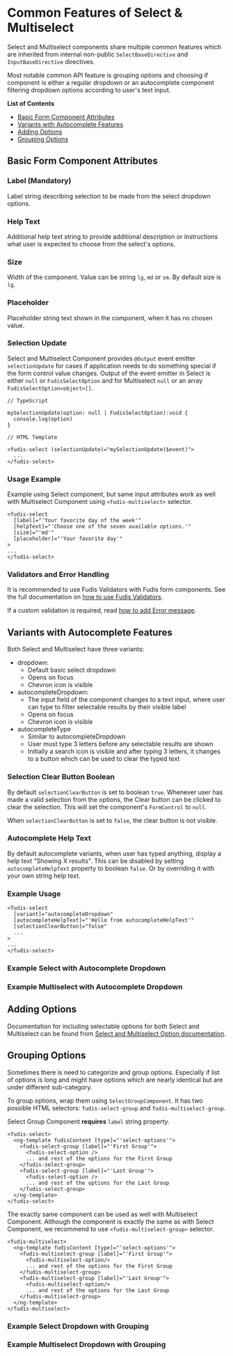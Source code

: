 
<Meta title="Components/Form/Select/Common Features" />

# Common Features of Select & Multiselect

Select and Multiselect components share multiple common features which are inherited from internal non-public `SelectBaseDirective` and `InputBaseDirective` directives.

Most notable common API feature is grouping options and choosing if component is either a regular dropdown or an autocomplete component filtering dropdown options according to user's text input.

**List of Contents**

- [Basic Form Component Attributes](#basic-form-component-attributes)
- [Variants with Autocomplete Features](#variants-with-autocomplete-features)
- [Adding Options](#adding-options)
- [Grouping Options](#grouping-options)

## Basic Form Component Attributes

### Label (Mandatory)

Label string describing selection to be made from the select dropdown options.

### Help Text

Additional help text string to provide additional description or instructions what user is expected to choose from the select's options.

### Size

Width of the component. Value can be string `lg`, `md` or `sm`. By default size is `lg`.

### Placeholder

Placeholder string text shown in the component, when it has no chosen value.

### Selection Update

Select and Multiselect Component provides `@Output` event emitter `selectionUpdate` for cases if application needs to do something special if the form control value changes. Output of the event emitter in Select is either `null` or `FudisSelectOption` and for Multiselect `null` or an array `FudisSelectOption<object>[]`.

```
// TypeScript

mySelectionUpdate(option: null | FudisSelectOption):void {
  console.log(option)
}

// HTML Template

<fudis-select (selectionUpdate)="mySelectionUpdate($event)">
  ...
</fudis-select>

```

### Usage Example

Example using Select component, but same input attributes work as well with Multiselect Component using `<fudis-multiselect>` selector.

```
<fudis-select
  [label]="'Your favorite day of the week'"
  [helpText]="'Choose one of the seven available options.'"
  [size]="'md'"
  [placeholder]="'Your favorite day'"
>
...
</fudis-select>
```

### Validators and Error Handling

It is recommended to use Fudis Validators with Fudis form components. See the full documentation on [how to use Fudis Validators](/docs/utilities-validators--documentation).

If a custom validation is required, read [how to add Error message](/docs/components-form-error-message--documentation).

## Variants with Autocomplete Features

Both Select and Multiselect have three variants:

- dropdown:
  - Default basic select dropdown
  - Opens on focus
  - Chevron icon is visible
- autocompleteDropdown:
  - The input field of the component changes to a text input, where user can type to filter selectable results by their visible label
  - Opens on focus
  - Chevron icon is visible
- autocompleteType
  - Similar to autocompleteDropdown
  - User must type 3 letters before any selectable results are shown
  - Initially a search icon is visible and after typing 3 letters, it changes to a button which can be used to clear the typed text

### Selection Clear Button Boolean

By default `selectionClearButton` is set to boolean `true`. Whenever user has made a valid selection from the options, the Clear button can be clicked to clear the selection. This will set the component's `FormControl` to `null`.

When `selectionClearButton` is set to `false`, the clear button is not visible.

### Autocomplete Help Text

By default autocomplete variants, when user has typed anything, display a help text "Showing X results". This can be disabled by setting `autocompleteHelpText` property to boolean `false`. Or by overriding it with your own string help text.

### Example Usage

```
<fudis-select
  [variant]="autocompleteDropdown"
  [autocompleteHelpText]="'Hello from autocompleteHelpText'"
  [selectionClearButton]="false"
  ...
>
...
</fudis-select>
```

### Example Select with Autocomplete Dropdown

<Canvas of={Stories.SelectAutocomplete}></Canvas>

### Example Multiselect with Autocomplete Dropdown

<Canvas of={Stories.MultiselectAutocomplete}></Canvas>

## Adding Options

Documentation for including selectable options for both Select and Multiselect can be found from [Select and Multiselect Option documentation](/docs/components-form-select-select-and-multiselect-option--documentation).

## Grouping Options

Sometimes there is need to categorize and group options. Especially if list of options is long and might have options which are nearly identical but are under different sub-category.

To group options, wrap them using `SelectGroupComponent`. It has two possible HTML selectors: `fudis-select-group` and `fudis-multiselect-group`.

Select Group Component **requires** `label` string property.

```
<fudis-select>
  <ng-template fudisContent [type]="'select-options'">
    <fudis-select-group [label]="'First Group'">
      <fudis-select-option />
      ... and rest of the options for the First Group
    </fudis-select-group>
    <fudis-select-group [label]="'Last Group'">
      <fudis-select-option />
      ... and rest of the options for the Last Group
    </fudis-select-group>
  </ng-template>
</fudis-select>
```

The exactly same component can be used as well with Multiselect Component. Although the component is exactly the same as with Select Component, we recommend to use `<fudis-multiselect-group>` selector.

```
<fudis-multiselect>
  <ng-template fudisContent [type]="'select-options'">
    <fudis-multiselect-group [label]="'First Group'">
      <fudis-multiselect-option/>
      ... and rest of the options for the First Group
    </fudis-multiselect-group>
    <fudis-multiselect-group [label]="'Last Group'">
      <fudis-multiselect-option/>
      ... and rest of the options for the Last Group
    </fudis-multiselect-group>
  </ng-template>
</fudis-multiselect>
```

### Example Select Dropdown with Grouping

<Canvas of={Stories.SelectDropdownWithGroupedOptions}></Canvas>

### Example Multiselect Dropdown with Grouping

<Canvas of={Stories.MultiselectDropdownWithGroupedOptions}></Canvas>
